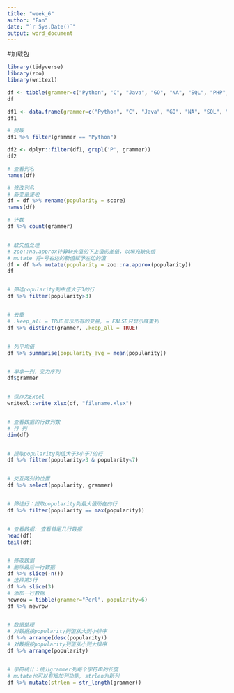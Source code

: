 ```yaml
---
title: "week_6"
author: "Fan"
date: "`r Sys.Date()`"
output: word_document
---
```


#加载包

```r
library(tidyverse)
library(zoo)
library(writexl)
```

```r
df <- tibble(grammer=c("Python", "C", "Java", "GO", "NA", "SQL", "PHP", "Python"), score=c(1,2,NA,4,5,6,7,10))
df

df1 <- data.frame(grammer=c("Python", "C", "Java", "GO", "NA", "SQL", "PHP", "Python"), score=c(1,2,NA,4,5,6,7,10))
df1

# 提取
df1 %>% filter(grammer == "Python")

df2 <- dplyr::filter(df1, grepl('P', grammer))
df2

# 查看列名
names(df)

# 修改列名
# 新变量接收
df = df %>% rename(popularity = score)
names(df)

# 计数
df %>% count(grammer)


# 缺失值处理
# zoo::na.approx计算缺失值的下上值的差值，以填充缺失值
# mutate 将=号右边的新值赋予左边的值
df = df %>% mutate(popularity = zoo::na.approx(popularity))
df


# 筛选popularity列中值大于3的行
df %>% filter(popularity>3)


# 去重
# .keep_all = TRUE显示所有的变量, = FALSE只显示降重列
df %>% distinct(grammer, .keep_all = TRUE)


# 列平均值
df %>% summarise(popularity_avg = mean(popularity))


# 单拿一列，变为序列
df$grammer


# 保存为Excel
writexl::write_xlsx(df, "filename.xlsx")


# 查看数据的行数列数
# 行 列
dim(df)


# 提取popularity列值大于3小于7的行
df %>% filter(popularity>3 & popularity<7)


# 交互两列的位置
df %>% select(popularity, grammer)


# 筛选行：提取popularity列最大值所在的行
df %>% filter(popularity == max(popularity))


# 查看数据: 查看首尾几行数据
head(df)
tail(df)


# 修改数据
# 删除最后一行数据
df %>% slice(-n())
# 选择第3行
df %>% slice(3)
# 添加一行数据
newrow = tibble(grammer="Perl", popularity=6)
df %>% newrow


# 数据整理
# 对数据按popularity列值从大到小排序
df %>% arrange(desc(popularity))
# 对数据按popularity列值从小到大排序
df %>% arrange(popularity)


# 字符统计：统计grammer列每个字符串的长度
# mutate也可以有增加列功能, strlen为新列
df %>% mutate(strlen = str_length(grammer))
```
